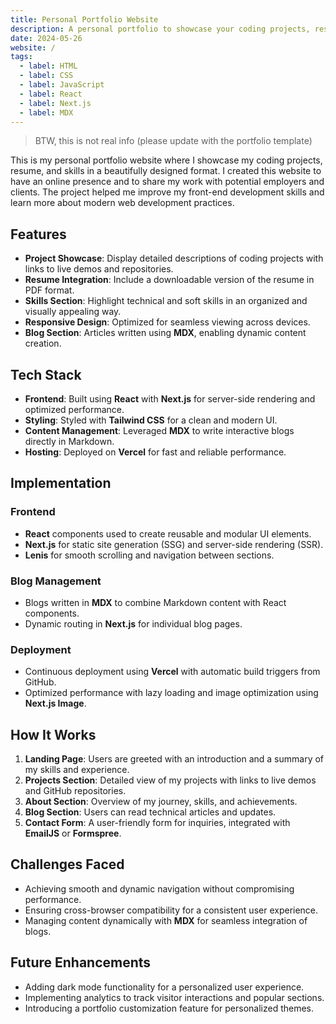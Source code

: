 ```yaml
---
title: Personal Portfolio Website
description: A personal portfolio to showcase your coding projects, resume, and skills in a beautifully designed format.
date: 2024-05-26
website: /
tags:
  - label: HTML
  - label: CSS
  - label: JavaScript
  - label: React
  - label: Next.js
  - label: MDX
---
```


> BTW, this is not real info (please update with the portfolio template)

This is my personal portfolio website where I showcase my coding projects, resume, and skills in a beautifully designed format. I created this website to have an online presence and to share my work with potential employers and clients. The project helped me improve my front-end development skills and learn more about modern web development practices.

## Features

- **Project Showcase**: Display detailed descriptions of coding projects with links to live demos and repositories.
- **Resume Integration**: Include a downloadable version of the resume in PDF format.
- **Skills Section**: Highlight technical and soft skills in an organized and visually appealing way.
- **Responsive Design**: Optimized for seamless viewing across devices.
- **Blog Section**: Articles written using **MDX**, enabling dynamic content creation.

## Tech Stack

- **Frontend**: Built using **React** with **Next.js** for server-side rendering and optimized performance.
- **Styling**: Styled with **Tailwind CSS** for a clean and modern UI.
- **Content Management**: Leveraged **MDX** to write interactive blogs directly in Markdown.
- **Hosting**: Deployed on **Vercel** for fast and reliable performance.

## Implementation

### Frontend

- **React** components used to create reusable and modular UI elements.
- **Next.js** for static site generation (SSG) and server-side rendering (SSR).
- **Lenis** for smooth scrolling and navigation between sections.

### Blog Management

- Blogs written in **MDX** to combine Markdown content with React components.
- Dynamic routing in **Next.js** for individual blog pages.

### Deployment

- Continuous deployment using **Vercel** with automatic build triggers from GitHub.
- Optimized performance with lazy loading and image optimization using **Next.js Image**.

## How It Works

1. **Landing Page**: Users are greeted with an introduction and a summary of my skills and experience.
2. **Projects Section**: Detailed view of my projects with links to live demos and GitHub repositories.
3. **About Section**: Overview of my journey, skills, and achievements.
4. **Blog Section**: Users can read technical articles and updates.
5. **Contact Form**: A user-friendly form for inquiries, integrated with **EmailJS** or **Formspree**.

## Challenges Faced

- Achieving smooth and dynamic navigation without compromising performance.
- Ensuring cross-browser compatibility for a consistent user experience.
- Managing content dynamically with **MDX** for seamless integration of blogs.

## Future Enhancements

- Adding dark mode functionality for a personalized user experience.
- Implementing analytics to track visitor interactions and popular sections.
- Introducing a portfolio customization feature for personalized themes.
